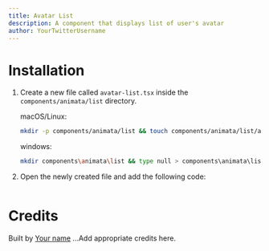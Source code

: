 ```yaml
---
title: Avatar List
description: A component that displays list of user's avatar
author: YourTwitterUsername
---
```


<ComponentPreview name="list-avatar-list--docs" />

# Installation

1. Create a new file called `avatar-list.tsx` inside the `components/animata/list` directory.

   macOS/Linux:
   ```bash
   mkdir -p components/animata/list && touch components/animata/list/avatar-list.tsx
   ```

   windows:
   ```bash
   mkdir components\animata\list && type null > components\animata\list\avatar-list.tsx
   ```

2. Open the newly created file and add the following code:

   ```jsx file=<rootDir>/animata/list/avatar-list.tsx

   ```


# Credits

   Built by [Your name](https://github.com/YourGithubUsername)
   ...Add appropriate credits here.
